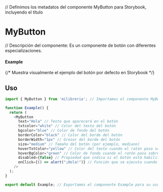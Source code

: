 
<Meta of={MyButton} title="MyButton" /> // Definimos los metadatos del componente MyButton para Storybook, incluyendo el título

# MyButton
// Descripción del componente: Es un componente de botón con diferentes especializaciones.

#### Example
<Canvas of={MyButton.Default} /> {/* Muestra visualmente el ejemplo del botón por defecto en Storybook */}

## Uso
```ts
import { MyButton } from 'milibreria'; // Importamos el componente MyButton desde la librería externa 'milibreria'

function Example() {
  return (
    <MyButton
      text="Hola" // Texto que aparecerá en el botón
      txtcolor="white" // Color del texto del botón
      bgcolor="blue" // Color de fondo del botón
      borderColor="black" // Color del borde del botón
      borderWidth="1px" // Grosor del borde del botón
      size="medium" // Tamaño del botón (por ejemplo, mediano)
      hoverTxtColor="yellow" // Color del texto cuando el ratón pasa sobre el botón (hover)
      hoverBgColor="green" // Color de fondo cuando el ratón pasa sobre el botón (hover)
      disabled={false} // Propiedad que indica si el botón está habilitado o deshabilitado (en este caso está habilitado)
      onClick={() => alert("¡Hola!")} // Función que se ejecuta cuando se hace clic en el botón
    />
  );
}

export default Example; // Exportamos el componente Example para su uso
